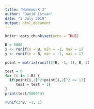 ```yaml
---
title: "Homework 3"
author: "David Istvan"
date: "3 July 2019"
output: html_document
---
```


```r
knitr::opts_chunk$set(echo = TRUE)
```


```r
B = 5000
x <- runif(n = B, min = -1, max = 1)
y <- runif(n = B, min = -1, max = 1)
```

```r
point = matrix(runif(2*B, -1, 1), B, 2)

test = 0
for (i in 1:B) {
  if(point[i,1]^2+point[i,2]^2 <= 1){
     test = test + 1}
}
print(test/5000*4)
```

```r
runif(2*B, -1, 1)
```
